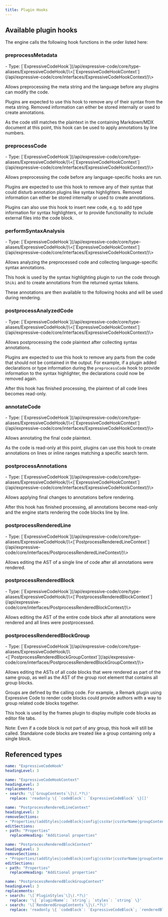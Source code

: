 ```yaml
---
title: Plugin Hooks
---
```


## Available plugin hooks

The engine calls the following hook functions in the order listed here:

### preprocessMetadata

<PropertySignature>
- Type: [`ExpressiveCodeHook`](/api/expressive-code/core/type-aliases/ExpressiveCodeHook/)\<[`ExpressiveCodeHookContext`](/api/expressive-code/core/interfaces/ExpressiveCodeHookContext/)\>
</PropertySignature>

Allows preprocessing the meta string and the language before any plugins can modify the code.

Plugins are expected to use this hook to remove any of their syntax from the meta string. Removed information can either be stored internally or used to create annotations.

As the code still matches the plaintext in the containing Markdown/MDX document at this point, this hook can be used to apply annotations by line numbers.

### preprocessCode

<PropertySignature>
- Type: [`ExpressiveCodeHook`](/api/expressive-code/core/type-aliases/ExpressiveCodeHook/)\<[`ExpressiveCodeHookContext`](/api/expressive-code/core/interfaces/ExpressiveCodeHookContext/)\>
</PropertySignature>

Allows preprocessing the code before any language-specific hooks are run.

Plugins are expected to use this hook to remove any of their syntax that could disturb annotation plugins like syntax highlighters. Removed information can either be stored internally or used to create annotations.

Plugins can also use this hook to insert new code, e.g. to add type information for syntax highlighters, or to provide functionality to include external files into the code block.

### performSyntaxAnalysis

<PropertySignature>
- Type: [`ExpressiveCodeHook`](/api/expressive-code/core/type-aliases/ExpressiveCodeHook/)\<[`ExpressiveCodeHookContext`](/api/expressive-code/core/interfaces/ExpressiveCodeHookContext/)\>
</PropertySignature>

Allows analyzing the preprocessed code and collecting language-specific syntax annotations.

This hook is used by the syntax highlighting plugin to run the code through `Shiki` and to create annotations from the returned syntax tokens.

These annotations are then available to the following hooks and will be used during rendering.

### postprocessAnalyzedCode

<PropertySignature>
- Type: [`ExpressiveCodeHook`](/api/expressive-code/core/type-aliases/ExpressiveCodeHook/)\<[`ExpressiveCodeHookContext`](/api/expressive-code/core/interfaces/ExpressiveCodeHookContext/)\>
</PropertySignature>

Allows postprocessing the code plaintext after collecting syntax annotations.

Plugins are expected to use this hook to remove any parts from the code that should not be contained in the output. For example, if a plugin added declarations or type information during the `preprocessCode` hook to provide information to the syntax highlighter, the declarations could now be removed again.

After this hook has finished processing, the plaintext of all code lines becomes read-only.

### annotateCode

<PropertySignature>
- Type: [`ExpressiveCodeHook`](/api/expressive-code/core/type-aliases/ExpressiveCodeHook/)\<[`ExpressiveCodeHookContext`](/api/expressive-code/core/interfaces/ExpressiveCodeHookContext/)\>
</PropertySignature>

Allows annotating the final code plaintext.

As the code is read-only at this point, plugins can use this hook to create annotations on lines or inline ranges matching a specific search term.

### postprocessAnnotations

<PropertySignature>
- Type: [`ExpressiveCodeHook`](/api/expressive-code/core/type-aliases/ExpressiveCodeHook/)\<[`ExpressiveCodeHookContext`](/api/expressive-code/core/interfaces/ExpressiveCodeHookContext/)\>
</PropertySignature>

Allows applying final changes to annotations before rendering.

After this hook has finished processing, all annotations become read-only and the engine starts rendering the code blocks line by line.

### postprocessRenderedLine

<PropertySignature>
- Type: [`ExpressiveCodeHook`](/api/expressive-code/core/type-aliases/ExpressiveCodeHook/)\<[`PostprocessRenderedLineContext`](/api/expressive-code/core/interfaces/PostprocessRenderedLineContext/)\>
</PropertySignature>

Allows editing the AST of a single line of code after all annotations were rendered.

### postprocessRenderedBlock

<PropertySignature>
- Type: [`ExpressiveCodeHook`](/api/expressive-code/core/type-aliases/ExpressiveCodeHook/)\<[`PostprocessRenderedBlockContext`](/api/expressive-code/core/interfaces/PostprocessRenderedBlockContext/)\>
</PropertySignature>

Allows editing the AST of the entire code block after all annotations were rendered and all lines were postprocessed.

### postprocessRenderedBlockGroup

<PropertySignature>
- Type: [`ExpressiveCodeHook`](/api/expressive-code/core/type-aliases/ExpressiveCodeHook/)\<[`PostprocessRenderedBlockGroupContext`](/api/expressive-code/core/interfaces/PostprocessRenderedBlockGroupContext/)\>
</PropertySignature>

Allows editing the ASTs of all code blocks that were rendered as part of the same group, as well as the AST of the group root element that contains all group blocks.

Groups are defined by the calling code. For example, a Remark plugin using Expressive Code to render code blocks could provide authors with a way to group related code blocks together.

This hook is used by the frames plugin to display multiple code blocks as editor file tabs.

Note: Even if a code block is not part of any group, this hook will still be called. Standalone code blocks are treated like a group containing only a single block.

## Referenced types

````yml include
name: "ExpressiveCodeHook"
headingLevel: 3
````

````yml include
name: "ExpressiveCodeHookContext"
headingLevel: 3
replacements:
- search: '\[`GroupContents`\]\(.*?\)'
  replace: 'readonly \{ `codeBlock`: `ExpressiveCodeBlock` \}[]'
````

````yml include
name: "PostprocessRenderedLineContext"
headingLevel: 3
removeSections:
- "Properties/(addStyles|codeBlock|config|cssVar|cssVarName|groupContents|locale|styleVariants)"
editSections:
- path: "Properties"
  replaceHeading: "Additional properties"
````

````yml include
name: "PostprocessRenderedBlockContext"
headingLevel: 3
removeSections:
- "Properties/(addStyles|codeBlock|config|cssVar|cssVarName|groupContents|locale|styleVariants)"
editSections:
- path: "Properties"
  replaceHeading: "Additional properties"
````

````yml include
name: "PostprocessRenderedBlockGroupContext"
headingLevel: 3
replacements:
- search: '\[`PluginStyles`\]\(.*?\)'
  replace: '\{ `pluginName`: `string`; `styles`: `string` \}'
- search: '\[`RenderedGroupContents`\]\(.*?\)'
  replace: 'readonly \{ `codeBlock`: `ExpressiveCodeBlock`; `renderedBlockAst`: `Element` \}[]'
````
